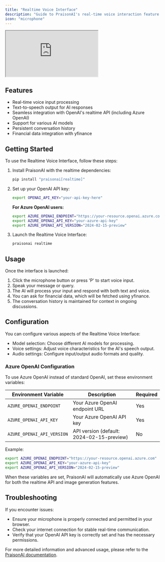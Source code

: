 ```yaml
---
title: "Realtime Voice Interface"
description: "Guide to PraisonAI's real-time voice interaction feature with text-to-speech, voice input processing, and financial data integration"
icon: "microphone"
---
```


<div className="relative w-full aspect-video">
  <iframe
    className="absolute top-0 left-0 w-full h-full"
    src="https://www.youtube.com/embed/frRHfevTCSw"
    title="YouTube video player"
    allow="accelerometer; autoplay; clipboard-write; encrypted-media; gyroscope; picture-in-picture"
    allowFullScreen
  ></iframe>
</div>

## Features

- Real-time voice input processing
- Text-to-speech output for AI responses
- Seamless integration with OpenAI's realtime API (including Azure OpenAI)
- Support for various AI models
- Persistent conversation history
- Financial data integration with yfinance

## Getting Started

To use the Realtime Voice Interface, follow these steps:

1. Install PraisonAI with the realtime dependencies:
   ```bash
   pip install "praisonai[realtime]"
   ```

2. Set up your OpenAI API key:
   ```bash
   export OPENAI_API_KEY="your-api-key-here"
   ```

   **For Azure OpenAI users:**
   ```bash
   export AZURE_OPENAI_ENDPOINT="https://your-resource.openai.azure.com"
   export AZURE_OPENAI_API_KEY="your-azure-api-key"
   export AZURE_OPENAI_API_VERSION="2024-02-15-preview"
   ```

3. Launch the Realtime Voice Interface:
   ```bash
   praisonai realtime
   ```

## Usage

Once the interface is launched:

1. Click the microphone button or press 'P' to start voice input.
2. Speak your message or query.
3. The AI will process your input and respond with both text and voice.
4. You can ask for financial data, which will be fetched using yfinance.
5. The conversation history is maintained for context in ongoing discussions.

## Configuration

You can configure various aspects of the Realtime Voice Interface:

- Model selection: Choose different AI models for processing.
- Voice settings: Adjust voice characteristics for the AI's speech output.
- Audio settings: Configure input/output audio formats and quality.

### Azure OpenAI Configuration

To use Azure OpenAI instead of standard OpenAI, set these environment variables:

| Environment Variable | Description | Required |
|---------------------|-------------|----------|
| `AZURE_OPENAI_ENDPOINT` | Your Azure OpenAI endpoint URL | Yes |
| `AZURE_OPENAI_API_KEY` | Your Azure OpenAI API key | Yes |
| `AZURE_OPENAI_API_VERSION` | API version (default: 2024-02-15-preview) | No |

Example:
```bash
export AZURE_OPENAI_ENDPOINT="https://your-resource.openai.azure.com"
export AZURE_OPENAI_API_KEY="your-azure-api-key"
export AZURE_OPENAI_API_VERSION="2024-02-15-preview"
```

When these variables are set, PraisonAI will automatically use Azure OpenAI for both the realtime API and image generation features.

## Troubleshooting

If you encounter issues:

- Ensure your microphone is properly connected and permitted in your browser.
- Check your internet connection for stable real-time communication.
- Verify that your OpenAI API key is correctly set and has the necessary permissions.

For more detailed information and advanced usage, please refer to the [PraisonAI documentation](https://docs.praison.ai).